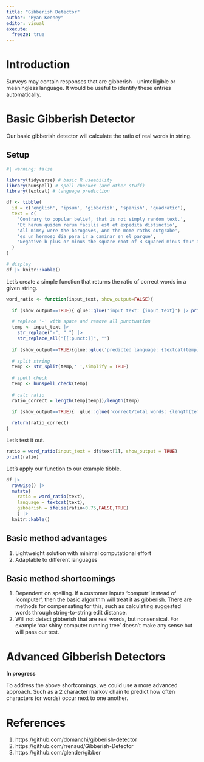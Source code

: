 ```yaml
---
title: "Gibberish Detector"
author: "Ryan Keeney"
editor: visual
execute:
  freeze: true
---
```


# Introduction

Surveys may contain responses that are gibberish - unintelligible or meaningless language. It would be useful to identify these entries automatically.

# Basic Gibberish Detector

Our basic gibberish detector will calculate the ratio of real words in string.

## Setup

```r
#| warning: false

library(tidyverse) # basic R useability 
library(hunspell) # spell checker (and other stuff)
library(textcat) # language prediction
```

```r
df <- tibble(
  id = c('english', 'ipsum', 'gibberish', 'spanish', 'quadratic'),
  text = c(
    'Contrary to popular belief, that is not simply random text.',
    'Et harum quidem rerum facilis est et expedita distinctio',
    'All mimsy were the borogoves, And the mome raths outgrabe',
    'es un hermoso dia para ir a caminar en el parque',
    'Negative b plus or minus the square root of B squared minus four ac over two a'
  )
)

# display
df |> knitr::kable()
```

Let's create a simple function that returns the ratio of correct words in a given string.

```r

word_ratio <- function(input_text, show_output=FALSE){
  
  if (show_output==TRUE){ glue::glue('input text: {input_text}') |> print()}

  # replace '-' with space and remove all punctuation 
  temp <- input_text |> 
    str_replace("-", " ") |> 
    str_replace_all("[[:punct:]]", "")
  
  if (show_output==TRUE){glue::glue('predicted language: {textcat(temp)}') |> print()}
  
  # split string
  temp <- str_split(temp,' ',simplify = TRUE)
  
  # spell check
  temp <- hunspell_check(temp)
  
  # calc ratio
  ratio_correct = length(temp[temp])/length(temp)
  
  if (show_output==TRUE){  glue::glue('correct/total words: {length(temp[temp])}/{length(temp)}') |> print()}

  return(ratio_correct)
}
```

Let's test it out.

```r
ratio = word_ratio(input_text = df$text[1], show_output = TRUE)
print(ratio)
```

Let's apply our function to our example tibble.

```r
df |> 
  rowwise() |> 
  mutate(
    ratio = word_ratio(text),
    language = textcat(text),
    gibberish = ifelse(ratio>0.75,FALSE,TRUE)
    ) |> 
  knitr::kable()
```

## Basic method advantages

1.  Lightweight solution with minimal computational effort
2.  Adaptable to different languages

## Basic method shortcomings

1.  Dependent on spelling. If a customer inputs 'computr' instead of 'computer', then the basic algorithm will treat it as gibberish. There are methods for compensating for this, such as calculating suggested words through string-to-string edit distance.
2.  Will not detect gibberish that are real words, but nonsensical. For example 'car shiny computer running tree' doesn't make any sense but will pass our test.

# Advanced Gibberish Detectors

**In progress**

To address the above shortcomings, we could use a more advanced approach. Such as a 2 character markov chain to predict how often characters (or words) occur next to one another.

# References

1.  https://github.com/domanchi/gibberish-detector
2.  https://github.com/rrenaud/Gibberish-Detector
3.  https://github.com/glender/gibber
